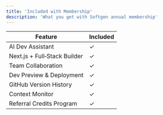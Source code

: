 ```yaml
---
title: 'Included with Membership'
description: 'What you get with Softgen annual membership'
---
```


| Feature                      | Included |
|-----------------------------|----------|
| AI Dev Assistant            | ✓        |
| Next.js + Full‑Stack Builder| ✓        |
| Team Collaboration          | ✓        |
| Dev Preview & Deployment    | ✓        |
| GitHub Version History      | ✓        |
| Context Monitor             | ✓        |
| Referral Credits Program    | ✓        |
